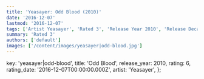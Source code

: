 ```yaml
---
title: 'Yeasayer: Odd Blood (2010)'
date: '2016-12-07'
lastmod: '2016-12-07'
tags: ['Artist Yeasayer', 'Rated 3', 'Release Year 2010', 'Release Decade 2010']
summary: 'Rated 3'
authors: ['default']
images: ['/content/images/yeasayer|odd-blood.jpg']
---
```


  key: 'yeasayer|odd-blood',
  title: 'Odd Blood',
  release_year: 2010,
  rating: 6,
  rating_date: '2016-12-07T00:00:00.000Z',
  artist: 'Yeasayer',
};

<MusicRating data={data} />
